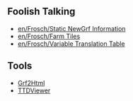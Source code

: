 {{en/Archive/Community/Users/Infobox Developer|
realname=frosch|
birthyear=1982|
codingspec=quaking|
currentstat=Active|
website=devs.openttd.org/~frosch|
}}

== Foolish Talking ==
* [[en/Frosch/Static NewGrf Information]]
* [[en/Frosch/Farm Tiles]]
* [[en/Frosch/Variable Translation Table]]

== Tools ==
* [http://www.tt-forums.net/viewtopic.php?f=68&t=34279 Grf2Html]
* [http://www.tt-forums.net/viewtopic.php?f=68&t=46927 TTDViewer]